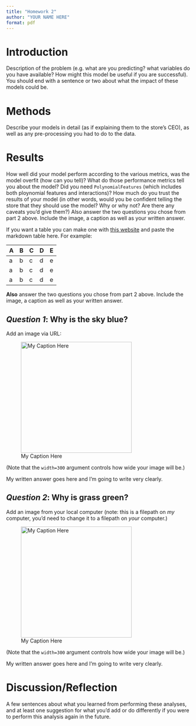 ```yaml
---
title: "Homework 2"
author: "YOUR NAME HERE"
format: pdf
---
```


# Introduction

Description of the problem (e.g. what are you predicting? what variables do you have available? How might this model be useful if you are successful). You should end with a sentence or two about what the impact of these models could be.


# Methods

Describe your models in detail (as if explaining them to the store's CEO), as well as any pre-processing you had to do to the data. 

# Results

How well did your model perform according to the various metrics, was the model overfit (how can you tell)? What do those performance metrics tell you about the model? Did you need `PolynomialFeatures` (which includes both ploynomial features and interactions)?  How much do you trust the results of your model (in other words, would you be confident telling the store that they should use the model? Why or why not? Are there any caveats you'd give them?) Also answer the two questions you chose from part 2 above. Include the image, a caption as well as your written answer.

If you want a table you can make one with [this website](https://www.tablesgenerator.com/markdown_tables) and paste the markdown table here. For example:

| A | B | C | D | E |
|---|---|---|---|---|
| a | b | c | d | e |
| a | b | c | d | e |
| a | b | c | d | e |

**Also** answer the two questions you chose from part 2 above. Include the image, a caption as well as your written answer.

## *Question 1*: Why is the sky blue?

Add an image via URL:

![My Caption Here](https://cdn.britannica.com/84/73184-050-05ED59CB/Sunflower-field-Fargo-North-Dakota.jpg){width=300}

(Note that the `width=300` argument controls how wide your image will be.)

My written answer goes here and I'm going to write very clearly.

## *Question 2*: Why is grass green?

Add an image from your local computer (note: this is a filepath on *my* computer, you'd need to change it to a filepath on *your* computer.)

![My Caption Here](/Users/cparlett/Desktop/corgi.jpg){width=300}

(Note that the `width=300` argument controls how wide your image will be.)


My written answer goes here and I'm going to write very clearly.

# Discussion/Reflection

A few sentences about what you learned from performing these analyses, and at least one suggestion for what you'd add or do differently if you were to perform this analysis again in the future.
